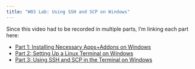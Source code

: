 ```yaml
---
title: "W03 Lab: Using SSH and SCP on Windows"
---
```


Since this video had to be recorded in multiple parts, I'm linking each part here:

* [Part 1: Installing Necessary Apps+Addons on Windows](https://georgetown.hosted.panopto.com/Panopto/Pages/Viewer.aspx?id=7a013699-163b-4352-b128-b07e01821a1c){target="_blank"}
* [Part 2: Setting Up a Linux Terminal on Windows](https://georgetown.hosted.panopto.com/Panopto/Pages/Viewer.aspx?id=7a013699-163b-4352-b128-b07e01821a1c){target="_blank"}
* [Part 3: Using SSH and SCP in the Terminal on Windows](https://georgetown.hosted.panopto.com/Panopto/Pages/Viewer.aspx?id=3763fc8a-5ddc-4c34-8b2a-b07e01822abf)

